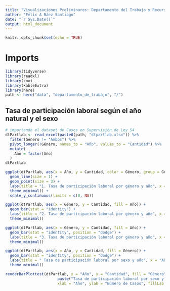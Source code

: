 ```yaml
---
title: "Visualizaciones Preliminares: Departamento del Trabajo y Recursos Humanos"
author: "Félix A Báez Santiago"
date: "`r Sys.Date()`"
output: html_document
---
```


```r
knitr::opts_chunk$set(echo = TRUE)
```

# Imports
```r
library(tidyverse)
library(readxl)
library(zoo)
library(kableExtra)
library(here)
path <- here("data", "departamento_de_trabajo", "/")
```

## Tasa de participación laboral según el año natural y el sexo
```r
# importando el dataset de Casos en Supervisión de Ley 54
dtPartlab <- read_excel(paste0(path, "dtpartlab.xlsx")) %>%
  filter(Género != "Ambos") %>%
  pivot_longer(!Género, names_to = "Año", values_to = "Cantidad") %>%
  mutate(
    Año = factor(Año)
  )
dtPartlab
```

```r
ggplot(dtPartlab, aes(x = Año, y = Cantidad, color = Género, group = Género)) +
  geom_line(size = 1) +
  geom_point(size = 3) +
  labs(title = "1. Tasa de participación laboral por género y año", x = "Año", y = "Porcentaje Laboral") +
  theme_minimal() + 
  scale_y_continuous(limits = c(0, NA))

ggplot(dtPartlab, aes(x = Género, y = Cantidad, fill = Año)) +
  geom_bar(stat = "identity") +
  labs(title = "2. Tasa de participación laboral por género y año", x = "Género", y = "Cantidad") +
  theme_minimal()

ggplot(dtPartlab, aes(x = Género, y = Cantidad, fill = Año)) +
  geom_bar(stat = "identity", position = "dodge") +
  labs(title = "3. Tasa de participación laboral por género y año", x = "Género", y = "Cantidad") +
  theme_minimal()

ggplot(dtPartlab, aes(x = Año, y = Cantidad, fill = Género)) +
  geom_bar(stat = "identity", position = "dodge") +
  labs(title = " Tasa de participación laboral por sexo y año", x = "Año", y = "Tasa", fill = "Sexo") +
  theme_minimal()

renderBarPlottest(dtPartlab, x = "Año", y = "Cantidad", fill = "Género",
                       paste("Tasa de participación laboral por sexo y año"),
                       xlab = "Año", ylab = "Número de Casos", fillLab = "Tipo de Incidente")
```